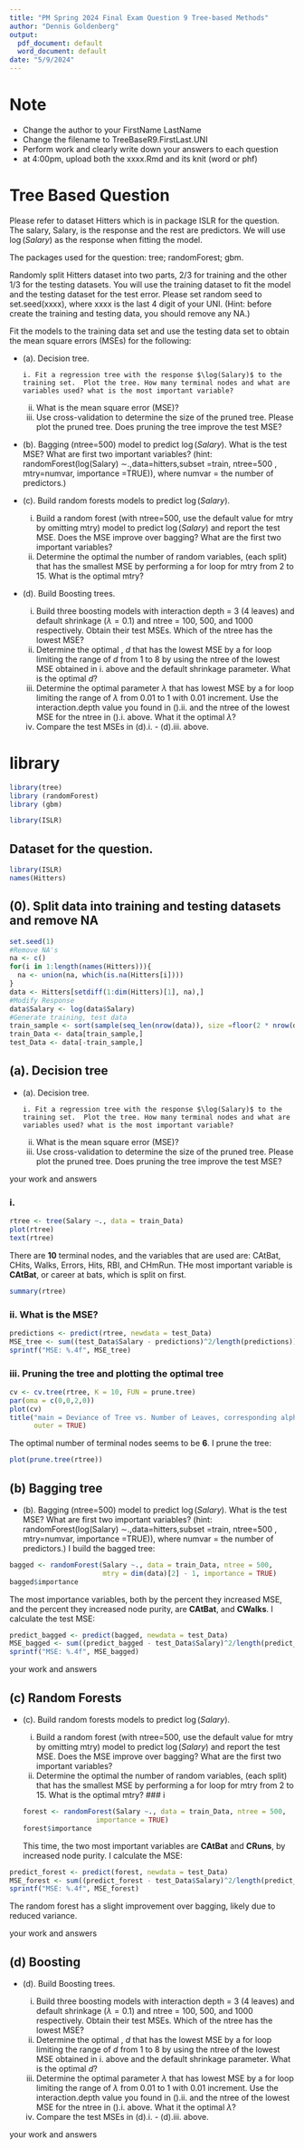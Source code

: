 ```yaml
---
title: "PM Spring 2024 Final Exam Question 9 Tree-based Methods"
author: "Dennis Goldenberg"
output:
  pdf_document: default
  word_document: default
date: "5/9/2024"
---
```


# Note

   - Change the author to your FirstName LastName 
   - Change the filename to TreeBaseR9.FirstLast.UNI
   - Perform work and clearly write down your answers to each question
   - at 4:00pm, upload both the xxxx.Rmd and its knit (word or phf)
   
# Tree Based Question

Please refer to dataset Hitters which is in package ISLR for the question. The salary, Salary, is the response and the rest are predictors.  We will use $\log (Salary)$ as the response when fitting the model.

The packages used for the question: tree; randomForest; gbm. 

Randomly split Hitters dataset into two parts, 2/3 for training and the other 1/3 for the testing datasets. You will use the training dataset to fit the model and the testing dataset for the test error. Please set random seed to set.seed(xxxx), where xxxx is the last 4 digit of your UNI. (Hint: before create the training and testing data, you should remove any NA.)

Fit the models to the training data set and use the testing data set to obtain the mean square errors (MSEs) for the following:

  - (a). Decision tree.
  
        i. Fit a regression tree with the response $\log(Salary)$ to the training set.  Plot the tree. How many terminal nodes and what are variables used? what is the most important variable? 
       ii. What is the mean square error (MSE)?
       iii. Use cross-validation to determine the size of the pruned tree.  Please plot the pruned tree. Does pruning the tree improve the test MSE?

  - (b). Bagging (ntree=500) model to predict $\log(Salary)$. What is the test MSE? What are first two important variables? (hint: randomForest(log(Salary) $\sim$.,data=hitters,subset =train, ntree=500 , mtry=numvar, importance =TRUE)), where numvar = the number of predictors.) 
  
  - (c). Build random forests models to predict $\log(Salary)$. 
  
       i. Build a random forest (with ntree=500, use the default value for mtry by omitting mtry) model to predict $\log(Salary)$ and report the test MSE. Does the MSE improve over bagging? What are the first two important variables?
      ii. Determine the optimal the number of random variables, \emph{mtry} (each split) that has the smallest MSE by performing a for loop for mtry from 2 to 15. What is the optimal mtry?
  
  - (d). Build Boosting trees.
  
       i. Build three boosting models with interaction depth \emph{interaction.depth} = 3 (4 leaves) and default shrinkage ($\lambda=0.1$) and ntree = 100, 500, and 1000 respectively. Obtain their test MSEs. Which of the ntree has the lowest MSE?
       ii. Determine the optimal \emph{interaction.depth}, $d$ that has the lowest MSE by a for loop limiting the range of $d$ from 1 to 8 by using the ntree of the lowest MSE obtained in i. above and the default shrinkage parameter. What is the optimal $d$?
       iii. Determine the optimal \emph{shrinkage} parameter $\lambda$ that has lowest MSE by a for loop limiting the range of $\lambda$ from 0.01 to 1 with 0.01 increment. Use the interaction.depth value you found in (\ref{tb_boost}).ii. and the ntree of the lowest MSE for the ntree in (\ref{tb_boost}).i. above. What it the optimal $\lambda$?
       iv. Compare the test MSEs in (d).i. - (d).iii. above.

# library

```r
library(tree)
library (randomForest)
library (gbm)

library(ISLR)

```

## Dataset for the question.

```r
library(ISLR)
names(Hitters)

```

## (0). Split data into training and testing datasets and remove NA

```r
set.seed(1)
#Remove NA's
na <- c()
for(i in 1:length(names(Hitters))){
  na <- union(na, which(is.na(Hitters[i])))
}
data <- Hitters[setdiff(1:dim(Hitters)[1], na),]
#Modify Response
data$Salary <- log(data$Salary)
#Generate training, test data
train_sample <- sort(sample(seq_len(nrow(data)), size =floor(2 * nrow(data)/3)))
train_Data <- data[train_sample,]
test_Data <- data[-train_sample,]
```

## (a).  Decision tree

  - (a). Decision tree.
  
        i. Fit a regression tree with the response $\log(Salary)$ to the training set.  Plot the tree. How many terminal nodes and what are variables used? what is the most important variable? 
       ii. What is the mean square error (MSE)?
       iii. Use cross-validation to determine the size of the pruned tree.  Please plot the pruned tree. Does pruning the tree improve the test MSE?

your work and answers

### i.
```r
rtree <- tree(Salary ~., data = train_Data)
plot(rtree)
text(rtree)
```
There are $\mathbf{10}$ terminal nodes, and the variables that are used are: CAtBat, CHits, Walks, Errors, Hits, RBI, and CHmRun. THe most important variable is $\textbf{CAtBat}$, or career at bats, which is split on first.

```r
summary(rtree)
```

### ii. What is the MSE?
```r
predictions <- predict(rtree, newdata = test_Data)
MSE_tree <- sum((test_Data$Salary - predictions)^2/length(predictions))
sprintf("MSE: %.4f", MSE_tree)
```

### iii. Pruning the tree and plotting the optimal tree
```r
cv <- cv.tree(rtree, K = 10, FUN = prune.tree)
par(oma = c(0,0,2,0))
plot(cv)
title("main = Deviance of Tree vs. Number of Leaves, corresponding alpha",
      outer = TRUE)
```
The optimal number of terminal nodes seems to be $\mathbf{6}$. I prune the tree:

```r
plot(prune.tree(rtree))
```


## (b) Bagging tree

  - (b). Bagging (ntree=500) model to predict $\log(Salary)$. What is the test MSE? What are first two important variables? (hint: randomForest(log(Salary) $\sim$.,data=hitters,subset =train, ntree=500 , mtry=numvar, importance =TRUE)), where numvar = the number of predictors.) 
I build the bagged tree:
```r
bagged <- randomForest(Salary ~., data = train_Data, ntree = 500,
                       mtry = dim(data)[2] - 1, importance = TRUE)
bagged$importance
```

The most importance variables, both by the percent they increased MSE, and the percent they increased node purity, are $\mathbf{CAtBat}$, and $\mathbf{CWalks}$. I calculate the test MSE:
```r
predict_bagged <- predict(bagged, newdata = test_Data)
MSE_bagged <- sum((predict_bagged - test_Data$Salary)^2/length(predict_bagged))
sprintf("MSE: %.4f", MSE_bagged)
```
your work and answers


## (c) Random Forests

  - (c). Build random forests models to predict $\log(Salary)$. 
  
       i. Build a random forest (with ntree=500, use the default value for mtry by omitting mtry) model to predict $\log(Salary)$ and report the test MSE. Does the MSE improve over bagging? What are the first two important variables?
      ii. Determine the optimal the number of random variables, \emph{mtry} (each split) that has the smallest MSE by performing a for loop for mtry from 2 to 15. What is the optimal mtry?
### i
```r
forest <- randomForest(Salary ~., data = train_Data, ntree = 500,
                      importance = TRUE)
forest$importance
```
This time, the two most important variables are $\mathbf{CAtBat}$ and $\mathbf{CRuns}$, by increased node purity. I calculate the MSE:

```r
predict_forest <- predict(forest, newdata = test_Data)
MSE_forest <- sum((predict_forest - test_Data$Salary)^2/length(predict_forest))
sprintf("MSE: %.4f", MSE_forest)
```
The random forest has a slight improvement over bagging, likely due to reduced variance.

your work and answers 


## (d) Boosting 

  - (d). Build Boosting trees.
  
       i. Build three boosting models with interaction depth \emph{interaction.depth} = 3 (4 leaves) and default shrinkage ($\lambda=0.1$) and ntree = 100, 500, and 1000 respectively. Obtain their test MSEs. Which of the ntree has the lowest MSE?
       ii. Determine the optimal \emph{interaction.depth}, $d$ that has the lowest MSE by a for loop limiting the range of $d$ from 1 to 8 by using the ntree of the lowest MSE obtained in i. above and the default shrinkage parameter. What is the optimal $d$?
       iii. Determine the optimal \emph{shrinkage} parameter $\lambda$ that has lowest MSE by a for loop limiting the range of $\lambda$ from 0.01 to 1 with 0.01 increment. Use the interaction.depth value you found in (\ref{tb_boost}).ii. and the ntree of the lowest MSE for the ntree in (\ref{tb_boost}).i. above. What it the optimal $\lambda$?
       iv. Compare the test MSEs in (d).i. - (d).iii. above.

your work and answers
       

